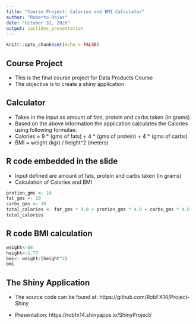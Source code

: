 ---
title: "Course Project: Calories and BMI Calculator"
author: "Roberto Rojas"
date: "October 31, 2020"
output: ioslides_presentation
---

```{r setup, include=FALSE}
knitr::opts_chunk$set(echo = FALSE)
```

## Course Project

- This is the final course project for Data Products Course
- The objective is to create a shiny application

## Calculator

- Takes in the input as amount of fats, protein and carbs taken (in grams)
- Based on the above information the application calculates the Calories using following formulae:
- Calories = 9 * (gms of fats) + 4 * (gms of protein) + 4 * (gms of carbs)
- BMI = weight (kgr) / height^2 (meters)


## R code embedded in the slide

- Input defined are amount of fats, protein and carbs taken (in grams)
- Calculation of Calories and BMI

```{r echo=TRUE}
protien_gms <- 10
fat_gms <- 10
carbs_gms <- 10
total_calories <- fat_gms * 9.0 + protien_gms * 4.0 + carbs_gms * 4.0
total_calories
```

## R code BMI calculation

```{r echo=TRUE}
weight<-88
height<-1.77
bmi<- weight/(height^2)
bmi
```

## The Shiny Application

- The source code can be found at:
https://github.com/RobFX14/Project-Shiny

- Presentation:
https://robfx14.shinyapps.io/ShinyProject/
